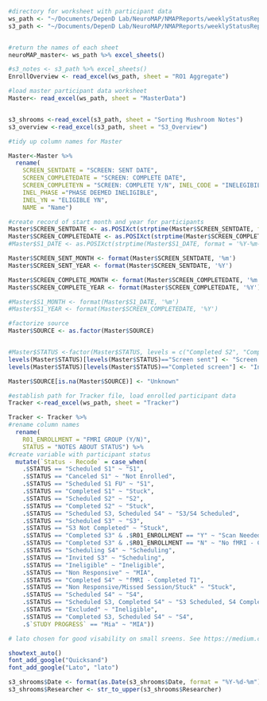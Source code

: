 
```r

#directory for worksheet with participant data
ws_path <- "~/Documents/DepenD Lab/NeuroMAP/NMAPReports/weeklyStatusReport/data/rawData/NEUROMAP Master V2_Copy.xlsx"
s3_path <- "~/Documents/DepenD Lab/NeuroMAP/NMAPReports/weeklyStatusReport/data/rawData/s3_quality_data.xlsx"


#return the names of each sheet
neuroMAP_master<- ws_path %>% excel_sheets()

#s3_notes <- s3_path %>% excel_sheets()
EnrollOverview <- read_excel(ws_path, sheet = "RO1 Aggregate")

#load master participant data worksheet
Master<- read_excel(ws_path, sheet = "MasterData")


s3_shrooms <-read_excel(s3_path, sheet = "Sorting Mushroom Notes")
s3_overview <-read_excel(s3_path, sheet = "S3_Overview")

#tidy up column names for Master

Master<-Master %>% 
  rename(
    SCREEN_SENTDATE = "SCREEN: SENT DATE",
    SCREEN_COMPLETEDATE = "SCREEN: COMPLETE DATE", 
    SCREEN_COMPLETEYN = "SCREEN: COMPLETE Y/N", INEL_CODE = "INELEGIBILITY CODE", 
    INEL_PHASE ="PHASE DEEMED INELIGIBLE", 
    INEL_YN = "ELIGIBLE YN",
    NAME = "Name")

#create record of start month and year for participants
Master$SCREEN_SENTDATE <- as.POSIXct(strptime(Master$SCREEN_SENTDATE, format = '%Y-%m-%d'))
Master$SCREEN_COMPLETEDATE <- as.POSIXct(strptime(Master$SCREEN_COMPLETEDATE, format = '%Y-%m-%d'))
#Master$S1_DATE <- as.POSIXct(strptime(Master$S1_DATE, format = '%Y-%m-%d'))

Master$SCREEN_SENT_MONTH <- format(Master$SCREEN_SENTDATE, '%m')
Master$SCREEN_SENT_YEAR <- format(Master$SCREEN_SENTDATE, '%Y')

Master$SCREEN_COMPLETE_MONTH <- format(Master$SCREEN_COMPLETEDATE, '%m')
Master$SCREEN_COMPLETE_YEAR <- format(Master$SCREEN_COMPLETEDATE, '%Y')

#Master$S1_MONTH <- format(Master$S1_DATE, '%m')
#Master$S1_YEAR <- format(Master$SCREEN_COMPLETEDATE, '%Y')

#factorize source
Master$SOURCE <- as.factor(Master$SOURCE)


#Master$STATUS <-factor(Master$STATUS, levels = c("Completed S2", "Completed screen", "Inquiry", "Invited S1", "No longer interested", "Scheduled S1", "Screen sent"))
levels(Master$STATUS)[levels(Master$STATUS)=="Screen sent"] <- "Screen Sent, Not Completed"
levels(Master$STATUS)[levels(Master$STATUS)=="Completed screen"] <- "Ineligible After Screen"

Master$SOURCE[is.na(Master$SOURCE)] <- "Unknown"

#establish path for Tracker file, load enrolled participant data
Tracker <-read_excel(ws_path, sheet = "Tracker")

Tracker <- Tracker %>%
#rename column names
  rename(
    R01_ENROLLMENT = "FMRI GROUP (Y/N)", 
    STATUS = "NOTES ABOUT STATUS") %>%
#create variable with participant status 
  mutate(`Status - Recode` = case_when(
    .$STATUS == "Scheduled S1" ~ "S1",
    .$STATUS == "Canceled S1" ~ "Not Enrolled",
    .$STATUS == "Scheduled S1 FU" ~ "S1",
    .$STATUS == "Completed S1" ~ "Stuck",
    .$STATUS == "Scheduled S2" ~ "S2",
    .$STATUS == "Completed S2" ~ "Stuck",
    .$STATUS == "Scheduled S3, Scheduled S4" ~ "S3/S4 Scheduled",
    .$STATUS == "Scheduled S3" ~ "S3",
    .$STATUS == "S3 Not Completed" ~ "Stuck",
    .$STATUS == "Completed S3" & .$R01_ENROLLMENT == "Y" ~ "Scan Needed",
    .$STATUS == "Completed S3" & .$R01_ENROLLMENT == "N" ~ "No fMRI - Completed T1",
    .$STATUS == "Scheduling S4" ~ "Scheduling",
    .$STATUS == "Invited S3" ~ "Scheduling",
    .$STATUS == "Ineligible" ~ "Ineligible",
    .$STATUS == "Non Responsive" ~ "MIA",
    .$STATUS == "Completed S4" ~ "fMRI - Completed T1",
    .$STATUS == "Non Responsive/Missed Session/Stuck" ~ "Stuck",
    .$STATUS == "Scheduled S4" ~ "S4",
    .$STATUS == "Scheduled S3, Completed S4" ~ "S3 Scheduled, S4 Completed",
    .$STATUS == "Excluded" ~ "Ineligible",
    .$STATUS == "Completed S3, Scheduled S4" ~ "S4",
    .$`STUDY PROGRESS` == "Mia" ~ "MIA"))
```

```r
# lato chosen for good visability on small sreens. See https://medium.com/nightingale/choosing-a-font-for-your-data-visualization-2ed37afea637

showtext_auto()
font_add_google("Quicksand")
font_add_google("Lato", "lato")

```

```r
s3_shrooms$Date <- format(as.Date(s3_shrooms$Date, format = "%Y-%d-%m"), "%m-%d-%Y")
s3_shrooms$Researcher <- str_to_upper(s3_shrooms$Researcher)
```

